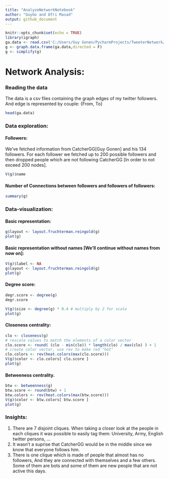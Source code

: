 ```yaml
---
title: "AnalyzeNetworkNotebook"
author: "GuyGo and Ofri Masad"
output: github_document
---
```


```r
knitr::opts_chunk$set(echo = TRUE)
library(igraph)
ga.data <- read.csv('C:/Users/Guy Gonen/PycharmProjects/TweeterNetwork/edges_no_duplicates.csv', header = T)
g <- graph.data.frame(ga.data,directed = F)
g <- simplify(g)
```


# Network Analysis:
### Reading the data
The data is a csv files containing the graph edges of my twitter followers.
And edge is represented by couple: {From, To}
```r
head(ga.data)
```
### Data exploration:
#### Followers:
We've fetched information from CatcherGG[Guy Gonen] and his 134 followers.
For each follower we fetched up to 200 possible followers and then dropped people which are not following CatcherGG [In order to not exceed 200 nodes].
```r
V(g)$name
```
#### Number of Connections between followers and followers of followers:
```r
summary(g)
```

### Data-visualization:
#### Basic representation:
```r
g$layout <- layout.fruchterman.reingold(g)
plot(g)
```
#### Basic representation without names [We'll continue without names from now on]:
```r
V(g)$label <- NA 
g$layout <- layout.fruchterman.reingold(g)
plot(g)
```

#### Degree score:
```r
degr.score <- degree(g)
degr.score

V(g)$size <- degree(g) * 0.4 # multiply by 2 for scale 
plot(g)
```

#### Closeness centrality:
```r
clo <- closeness(g) 
# rescale values to match the elements of a color vector 
clo.score <- round( (clo - min(clo)) * length(clo) / max(clo) ) + 1 
# create color vector, use rev to make red "hot" 
clo.colors <- rev(heat.colors(max(clo.score))) 
V(g)$color <- clo.colors[ clo.score ] 
plot(g)
```

#### Betweeness centrality.
```r
btw <- betweenness(g) 
btw.score <- round(btw) + 1 
btw.colors <- rev(heat.colors(max(btw.score))) 
V(g)$color <- btw.colors[ btw.score ] 
plot(g)
```

### Insights:
1. There are 7 disjoint cliques. When taking a closer look at the people in each cliques it was possible to easily tag them: University, Army, English twitter persons, ...
2. It wasn't a suprise that CatcherGG would be in the middle since we know that everyone follows him.
3. There is one clique which is made of people that almost has no followers, And they are connected with themselves and a few others. Some of them are bots and some of them are new people that are not active this days.
